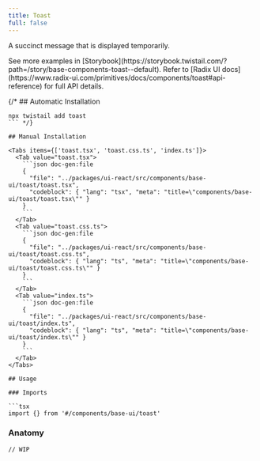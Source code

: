 ```yaml
---
title: Toast
full: false
---
```


A succinct message that is displayed temporarily.

<Callout type='info'>
  See more examples in [Storybook](https://storybook.twistail.com/?path=/story/base-components-toast--default).
  Refer to [Radix UI docs](https://www.radix-ui.com/primitives/docs/components/toast#api-reference) for full API details.
</Callout>

{/* ## Automatic Installation

```package-install
npx twistail add toast
``` */}

## Manual Installation

<Tabs items={['toast.tsx', 'toast.css.ts', 'index.ts']}>
  <Tab value="toast.tsx">
    ```json doc-gen:file
    {
      "file": "../packages/ui-react/src/components/base-ui/toast/toast.tsx",
      "codeblock": { "lang": "tsx", "meta": "title=\"components/base-ui/toast/toast.tsx\"" }
    }
    ```
  </Tab>
  <Tab value="toast.css.ts">
    ```json doc-gen:file
    {
      "file": "../packages/ui-react/src/components/base-ui/toast/toast.css.ts",
      "codeblock": { "lang": "ts", "meta": "title=\"components/base-ui/toast/toast.css.ts\"" }
    }
    ```
  </Tab>
  <Tab value="index.ts">
    ```json doc-gen:file
    {
      "file": "../packages/ui-react/src/components/base-ui/toast/index.ts",
      "codeblock": { "lang": "ts", "meta": "title=\"components/base-ui/toast/index.ts\"" }
    }
    ```
  </Tab>
</Tabs>

## Usage

### Imports

```tsx
import {} from '#/components/base-ui/toast'
```

### Anatomy

```tsx
// WIP
```
